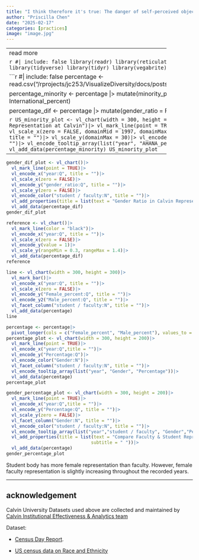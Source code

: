 ```yaml
---
title: "I think therefore it's true: The danger of self-perceived objectivity"
author: "Priscilla Chen"
date: "2025-02-17"
categories: [practices]
image: "image.jpg"
---
```


-------------------------------------------------------------
read more



```r
#| include: false
library(readr)
library(reticulate)
library(dplyr)
library(mosaic)
library(tidyverse)
library(tidyr)
library(vegabrite)
library(base64enc)
library(vegalite)
```


```r
#| include: false
percentage <- read.csv("/rprojects/jc253/VisualizeDiversity/docs/posts/Objectivity/StudentFacultyPercentage.csv")

percentage_minority <- percentage |>
  mutate(minority_percent = AHANA_percent + International_percent)

percentage_dif <- percentage |>
  mutate(gender_ratio = Female_percent/Male_percent)
```

```r
US_minority_plot <- vl_chart(width = 300, height = 300, title = "US Racial Minority Representation at Calvin")|>
  vl_mark_line(point = TRUE)|>
  vl_encode_x("year:Q", title = "")|>
  vl_scale_x(zero = FALSE, domainMid = 1997, domainMax = 2019)|>
  vl_encode_y("AHANA_percent:Q", title = "")|>
  vl_scale_y(domainMax = 30)|>
  vl_encode_color("student / faculty:N", title = "")|>
  vl_encode_tooltip_array(list("year", "AHANA_percent"))|>
  vl_add_data(percentage_minority)
US_minority_plot
```
```r
minority_plot <- vl_chart(width = 300, height = 300, title = "International and Racial Minority Representation at Calvin (%)")|>
  vl_mark_line(point = TRUE)|>
  vl_encode_x("year:Q", title = "")|>
  vl_scale_x(zero = FALSE, domainMid = 1997, domainMax = 2019)|>
  vl_encode_y("minority_percent:Q", title = "")|>
  vl_encode_color("student / faculty:N", title = "")|>
  vl_encode_tooltip_array(list("year", "AHANA_percent", "International_percent", "minority_percent"))|>
  vl_add_data(percentage_minority)
minority_plot
```
```r
race_plot <- vl_hconcat(US_minority_plot, minority_plot)
race_plot
```
AHANA: students or faculty members who identify themselves as African-, Hispanic-, Asian-, or Native-Americans and are U.S. Citizens or permanent residents of the U.S.

------------------------------------------------------



```r
gender_dif_plot <- vl_chart()|>
  vl_mark_line(point = TRUE)|>
  vl_encode_x("year:Q", title = "")|>
  vl_scale_x(zero = FALSE)|>
  vl_encode_y("gender_ratio:Q", title = "")|>
  vl_scale_y(zero = FALSE)|>
  vl_encode_color("student / faculty:N", title = "")|>
  vl_add_properties(title = list(text = "Gender Ratio in Calvin Representations", subtitle = "Gender Ratio = Percentage Female / Percentage Male"))|>
  vl_add_data(percentage_dif)
gender_dif_plot

reference <- vl_chart()|>
  vl_mark_line(color = "black")|>
  vl_encode_x("year:Q", title = "")|>
  vl_scale_x(zero = FALSE)|>
  vl_encode_y(value = 1)|>
  vl_scale_y(rangeMin = 0.3, rangeMax = 1.4)|>
  vl_add_data(percentage_dif)
reference
```



```r
line <- vl_chart(width = 300, height = 300)|>
  vl_mark_bar()|>
  vl_encode_x("year:Q", title = "")|>
  vl_scale_x(zero = FALSE)|>
  vl_encode_y("Female_percent:Q", title = "")|>
  vl_encode_y2("Male_percent:Q", title = "")|>
  vl_facet_column("student / faculty:N", title = "")|>
  vl_add_data(percentage)
line
```

```r
percentage <- percentage|>
  pivot_longer(cols = c("Female_percent", "Male_percent"), values_to = "Percentage", names_to = "Gender")
percentage_plot <- vl_chart(width = 300, height = 200)|>
  vl_mark_line(point = TRUE)|>
  vl_encode_x("year:Q",title = "")|>
  vl_encode_y("Percentage:Q")|>
  vl_encode_color("Gender:N")|>
  vl_facet_column("student / faculty:N", title = "")|>
  vl_encode_tooltip_array(list("year", "Gender", "Percentage"))|>
  vl_add_data(percentage)
percentage_plot
```

```r

gender_percentage_plot <- vl_chart(width = 300, height = 200)|>
  vl_mark_line(point = TRUE)|>
  vl_encode_x("year:Q",title = "")|>
  vl_encode_y("Percentage:Q", title = "")|>
  vl_scale_y(zero = FALSE)|>
  vl_facet_column("Gender:N", title = "")|>
  vl_encode_color("student / faculty:N", title = "")|>
  vl_encode_tooltip_array(list("year","student / faculty", "Gender","Percentage"))|>
  vl_add_properties(title = list(text = "Compare Faculty & Student Representtation: Gender",
                                subtitle = " "))|>
  vl_add_data(percentage)
gender_percentage_plot
```

Student body has more female representation than faculty. 
However, female faculty representation is slightly increasing throughout the recorded years.

----------------------------------------------------------------

## acknowledgement

Calvin University Datasets used above are collected and maintained by [Calvin Institutional Effectiveness & Analytics team](https://calvin.edu/effectiveness-analytics)

Dataset: 

- [Census Day Report](https://calvincollege.sharepoint.com/sites/ReportsandAnalytics/SitePages/Census-Day-Report.aspx).

- [US census data on Race and Ethnicity]( https://usafacts.org/data/topics/people-society/population-and-demographics/our-changing-population/)

